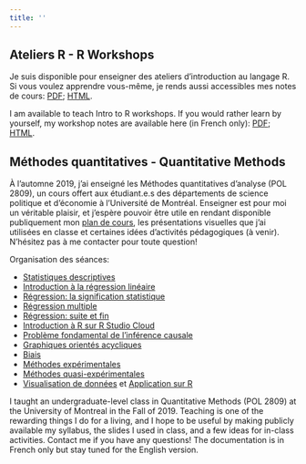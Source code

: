 ```yaml
---
title: ''
---
```


## Ateliers R - R Workshops

Je suis disponible pour enseigner des ateliers d'introduction au langage R. Si vous voulez apprendre vous-même, je rends aussi accessibles mes notes de cours: [PDF](documentation/ateliers-r.pdf); [HTML](documentation/ateliers-r.html).

I am available to teach Intro to R workshops. If you would rather learn by yourself, my workshop notes are available here (in French only): [PDF](documentation/ateliers-r.pdf); [HTML](documentation/ateliers-r.html).

## Méthodes quantitatives - Quantitative Methods 

À l'automne 2019, j'ai enseigné les Méthodes quantitatives d'analyse (POL 2809), un cours offert aux étudiant.e.s des départements de science politique et d'économie à l'Université de Montréal. Enseigner est pour moi un véritable plaisir, et j'espère pouvoir être utile en rendant disponible publiquement mon [plan de cours](documentation/pol2809/syllabus.pdf), les présentations visuelles que j'ai utilisées en classe et certaines idées d'activités pédagogiques (à venir). N'hésitez pas à me contacter pour toute question!

Organisation des séances: 

- [Statistiques descriptives](documentation/pol2809/1descriptive.pdf)
- [Introduction à la régression linéaire](documentation/pol2809/2ols.pdf)
- [Régression: la signification statistique](documentation/pol2809/3ols-signif.pdf)
- [Régression multiple](documentation/pol2809/4ols-multiple.pdf)
- [Régression: suite et fin](documentation/pol2809/5ols-end.pdf)
- [Introduction à R sur R Studio Cloud](documentation/pol2809/notes-R.pdf)
- [Problème fondamental de l'inférence causale](documentation/pol2809/6causalinf.pdf)
- [Graphiques orientés acycliques](documentation/pol2809/7goa.pdf)
- [Biais](documentation/pol2809/8biais.pdf)
- [Méthodes expérimentales](documentation/pol2809/9exp.pdf)
- [Méthodes quasi-expérimentales](documentation/pol2809/10quasi-exp.pdf)
- [Visualisation de données](documentation/pol2809/11viz.pdf) et [Application sur R](documentation/pol2809/notes-viz.pdf)

I taught an undergraduate-level class in Quantitative Methods (POL 2809) at the University of Montreal in the Fall of 2019. Teaching is one of the rewarding things I do for a living, and I hope to be useful by making publicly available my syllabus, the slides I used in class, and a few ideas for in-class activities. Contact me if you have any questions! The documentation is in French only but stay tuned for the English version.




      
